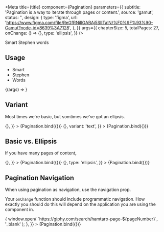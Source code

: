 
<Meta
  title={title}
  component={Pagination}
  parameters={{
    subtitle: 'Pagination is a way to iterate through pages or content.',
    source: 'gamut',
    status: '',
    design: {
      type: 'figma',
      url:
        'https://www.figma.com/file/ReGfRNillGABAj5SlITalN/%F0%9F%93%90-Gamut?node-id=8639%3A7128',
    },
  }}
  args={{
    chapterSize: 5,
    totalPages: 27,
    onChange: () => {},
    type: 'ellipsis',
  }}
/>

Smart Stephen words

## Usage

- Smart
- Stephen
- Words

<Canvas>
  <Story name="Pagination">{(args) => <Pagination {...args} />}</Story>
</Canvas>

<PropsTable story="Pagination" />

## Variant

Most times we're basic, but somtimes we've got an ellipsis.

<Canvas>
  <Story
    name="stroke"
    args={{
      chapterSize: 5,
      totalPages: 27,
      onChange: () => {},
    }}
  >
    {Pagination.bind({})}
  </Story>
  <Story
    name="fill"
    args={{
      chapterSize: 5,
      totalPages: 27,
      onChange: () => {},
      variant: 'text',
    }}
  >
    {Pagination.bind({})}
  </Story>
</Canvas>

## Basic vs. Ellipsis

If you have many pages of content,

<Canvas>
  <Story
    name="Basic"
    args={{
      chapterSize: 5,
      totalPages: 27,
      onChange: () => {},
    }}
  >
    {Pagination.bind({})}
  </Story>
  <Story
    name="Ellipsis"
    args={{
      chapterSize: 5,
      totalPages: 27,
      onChange: () => {},
      type: 'ellipsis',
    }}
  >
    {Pagination.bind({})}
  </Story>
</Canvas>

## Pagination Navigation

When using pagination as navigation, use the navigation prop.

Your `onChange` function should include programmatic navigation. How exactly you should do this will depend on the application you are using the component in.

<Canvas>
  <Story
    name="default size"
    args={{
      chapterSize: 5,
      totalPages: 27,
      type: 'ellipsis',
      navigation: true,
      onChange: (pageNumber) => {
        window.open(
          `https://giphy.com/search/hamtaro-page-${pageNumber}`,
          '_blank'
        );
      },
    }}
  >
    {Pagination.bind({})}
  </Story>
</Canvas>
